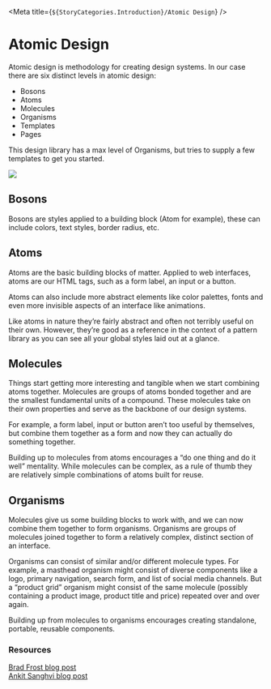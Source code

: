 
<Meta title={`${StoryCategories.Introduction}/Atomic Design`} />

# Atomic Design

Atomic design is methodology for creating design systems. In our case there are six distinct levels in atomic design:

- Bosons
- Atoms
- Molecules
- Organisms
- Templates
- Pages

This design library has a max level of Organisms, but tries to supply a few templates to get you started.

<img class="w-1/2 mb-8" src="https://bradfrost.com/wp-content/uploads/2013/06/atomic-design.png" />

## Bosons

Bosons are styles applied to a building block (Atom for example), these can include colors, text styles, border radius, etc.

## Atoms

Atoms are the basic building blocks of matter. Applied to web interfaces, atoms are our HTML tags, such as a form label, an input or a button.

Atoms can also include more abstract elements like color palettes, fonts and even more invisible aspects of an interface like animations.

Like atoms in nature they’re fairly abstract and often not terribly useful on their own. However, they’re good as a reference in the context of a pattern library as you can see all your global styles laid out at a glance.

## Molecules

Things start getting more interesting and tangible when we start combining atoms together. Molecules are groups of atoms bonded together and are the smallest fundamental units of a compound. These molecules take on their own properties and serve as the backbone of our design systems.

For example, a form label, input or button aren’t too useful by themselves, but combine them together as a form and now they can actually do something together.

Building up to molecules from atoms encourages a “do one thing and do it well” mentality. While molecules can be complex, as a rule of thumb they are relatively simple combinations of atoms built for reuse.

## Organisms

Molecules give us some building blocks to work with, and we can now combine them together to form organisms. Organisms are groups of molecules joined together to form a relatively complex, distinct section of an interface.

Organisms can consist of similar and/or different molecule types. For example, a masthead organism might consist of diverse components like a logo, primary navigation, search form, and list of social media channels. But a “product grid” organism might consist of the same molecule (possibly containing a product image, product title and price) repeated over and over again.

Building up from molecules to organisms encourages creating standalone, portable, reusable components.


### Resources

<a href="https://bradfrost.com/blog/post/atomic-web-design/">Brad Frost blog post</a> <br />
<a href="https://blog.ankitsanghvi.in/atomic-design/">Ankit Sanghvi blog post</a>